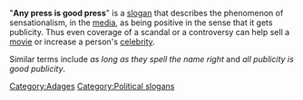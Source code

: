 "'''Any press is good press'''" is a [[slogan]] that describes the phenomenon of sensationalism, in the [[mass media|media]], as being positive in the sense that it gets publicity. Thus even coverage of a scandal or a controversy can help sell a [[film|movie]] or increase a person's [[celebrity]].  

Similar terms include ''as long as they spell the name right'' and ''all publicity is good publicity''.

{{poli-stub}}
[[Category:Adages]]
[[Category:Political slogans]]